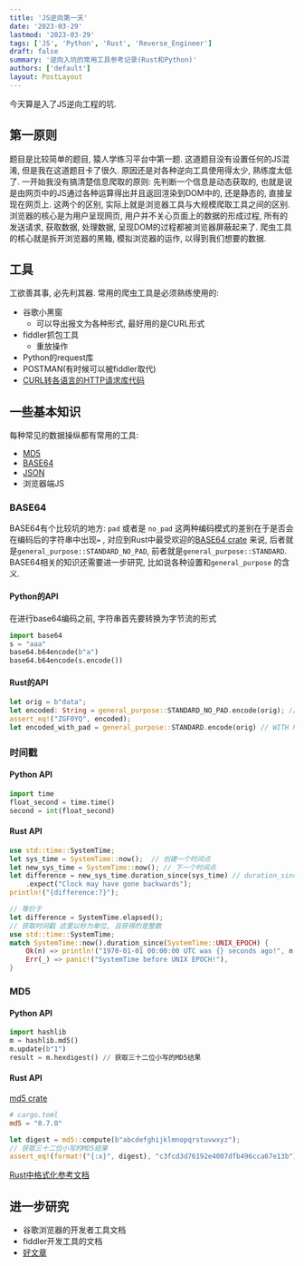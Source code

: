```yaml
---
title: 'JS逆向第一天'
date: '2023-03-29'
lastmod: '2023-03-29'
tags: ['JS', 'Python', 'Rust', 'Reverse_Engineer']
draft: false
summary: '逆向入坑的常用工具参考记录(Rust和Python)'
authors: ['default']
layout: PostLayout
---
```


今天算是入了JS逆向工程的坑. 

## 第一原则

题目是比较简单的题目, 猿人学练习平台中第一题. 这道题目没有设置任何的JS混淆, 但是我在这道题目卡了很久. 原因还是对各种逆向工具使用得太少, 熟练度太低了. 一开始我没有搞清楚信息爬取的原则: 先判断一个信息是动态获取的, 也就是说是由网页中的JS通过各种运算得出并且返回渲染到DOM中的, 还是静态的, 直接呈现在网页上. 这两个的区别, 实际上就是浏览器工具与大规模爬取工具之间的区别. 浏览器的核心是为用户呈现网页, 用户并不关心页面上的数据的形成过程, 所有的发送请求, 获取数据, 处理数据, 呈现DOM的过程都被浏览器屏蔽起来了. 爬虫工具的核心就是拆开浏览器的黑箱, 模拟浏览器的运作, 以得到我们想要的数据. 

## 工具

工欲善其事, 必先利其器. 常用的爬虫工具是必须熟练使用的:

- 谷歌小黑窗
	- 可以导出报文为各种形式, 最好用的是CURL形式
- fiddler抓包工具
	- 重放操作
- Python的request库
- POSTMAN(有时候可以被fiddler取代)
- [CURL转各语言的HTTP请求库代码](https://tool.yuanrenxue.cn/curl)

## 一些基本知识

每种常见的数据操纵都有常用的工具: 

- [MD5](https://tool.yuanrenxue.cn/md5)
- [BASE64](https://tool.yuanrenxue.cn/base64)
- [JSON](https://tool.yuanrenxue.cn/json)
- 浏览器端JS

### BASE64

BASE64有个比较坑的地方: `pad` 或者是 `no_pad` 这两种编码模式的差别在于是否会在编码后的字符串中出现`=` , 对应到Rust中最受欢迎的[BASE64 crate](https://docs.rs/base64/0.21.0/base64/index.html) 来说, 后者就是`general_purpose::STANDARD_NO_PAD`, 前者就是`general_purpose::STANDARD`. 
BASE64相关的知识还需要进一步研究, 比如说各种设置和`general_purpose` 的含义. 

#### Python的API

在进行base64编码之前, 字符串首先要转换为字节流的形式
```python
import base64
s = "aaa"
base64.b64encode(b"a")
base64.b64encode(s.encode())
```

#### Rust的API

```Rust
let orig = b"data";
let encoded: String = general_purpose::STANDARD_NO_PAD.encode(orig); // NO PAD
assert_eq!("ZGF0YQ", encoded);
let encoded_with_pad = general_purpose::STANDARD.encode(orig) // WITH PAD

```




### 时间戳

#### Python API 

```Python
import time
float_second = time.time()
second = int(float_second)
```

#### Rust API

```rust
use std::time::SystemTime;
let sys_time = SystemTime::now();  // 创建一个时间点
let new_sys_time = SystemTime::now(); // 下一个时间点
let difference = new_sys_time.duration_since(sys_time) // duration_since() 返回Ok(Duration)
    .expect("Clock may have gone backwards");
println!("{difference:?}");

// 等价于
let difference = SystemTime.elapsed();
// 获取时间戳 这里以秒为单位, 且获得的是整数
use std::time::SystemTime;
match SystemTime::now().duration_since(SystemTime::UNIX_EPOCH) {
    Ok(n) => println!("1970-01-01 00:00:00 UTC was {} seconds ago!", n.as_secs()),
    Err(_) => panic!("SystemTime before UNIX EPOCH!"),
}
```

### MD5

#### Python API 

```Python
import hashlib
m = hashlib.md5()
m.update(b"1")
result = m.hexdigest() // 获取三十二位小写的MD5结果
```

#### Rust API

[md5 crate](https://crates.io/crates/md5)

```toml
# cargo.toml
md5 = "0.7.0"
```

```Rust
let digest = md5::compute(b"abcdefghijklmnopqrstuvwxyz");
// 获取三十二位小写的MD5结果
assert_eq!(format!("{:x}", digest), "c3fcd3d76192e4007dfb496cca67e13b"); //{:x} 十六进制 小写
```
[Rust中格式化参考文档](https://doc.rust-lang.org/std/fmt/index.html#fillalignment)

## 进一步研究

- 谷歌浏览器的开发者工具文档
- fiddler开发工具的文档
- [好文章](https://www.cnblogs.com/ospider/p/python-curl-cffi-tls-fingerprint.html)

